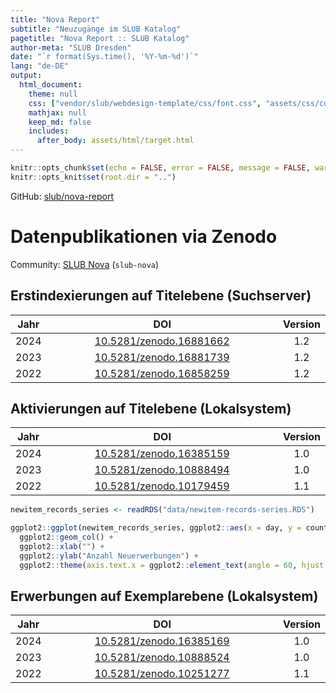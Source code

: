 ```yaml
---
title: "Nova Report"
subtitle: "Neuzugänge im SLUB Katalog"
pagetitle: "Nova Report :: SLUB Katalog"
author-meta: "SLUB Dresden"
date: "`r format(Sys.time(), '%Y-%m-%d')`"
lang: "de-DE"
output:
  html_document:
    theme: null
    css: ["vendor/slub/webdesign-template/css/font.css", "assets/css/custom.css"]
    mathjax: null
    keep_md: false
    includes:
      after_body: assets/html/target.html
---
```


```r
knitr::opts_chunk$set(echo = FALSE, error = FALSE, message = FALSE, warning = FALSE)
knitr::opts_knit$set(root.dir = "..")
```

GitHub: [slub/nova-report](https://github.com/slub/nova-report)

# Datenpublikationen via Zenodo

Community: [SLUB Nova](https://zenodo.org/communities/slub-nova/records) (`slub-nova`)

## Erstindexierungen auf Titelebene (Suchserver)

| Jahr | DOI                                                                | Version |
|:----:|:------------------------------------------------------------------:|:-------:|
| 2024 | [10.5281/zenodo.16881662](https://doi.org/10.5281/zenodo.16881662) | 1.2     |
| 2023 | [10.5281/zenodo.16881739](https://doi.org/10.5281/zenodo.16881739) | 1.2     |
| 2022 | [10.5281/zenodo.16858259](https://doi.org/10.5281/zenodo.16858259) | 1.2     |

## Aktivierungen auf Titelebene (Lokalsystem)

| Jahr | DOI                                                                | Version |
|:----:|:------------------------------------------------------------------:|:-------:|
| 2024 | [10.5281/zenodo.16385159](https://doi.org/10.5281/zenodo.16385159) | 1.0     |
| 2023 | [10.5281/zenodo.10888494](https://doi.org/10.5281/zenodo.10888494) | 1.0     |
| 2022 | [10.5281/zenodo.10179459](https://doi.org/10.5281/zenodo.10179459) | 1.1     |

```r
newitem_records_series <- readRDS("data/newitem-records-series.RDS")
```

```r
ggplot2::ggplot(newitem_records_series, ggplot2::aes(x = day, y = count)) +
  ggplot2::geom_col() +
  ggplot2::xlab("") +
  ggplot2::ylab("Anzahl Neuerwerbungen") +
  ggplot2::theme(axis.text.x = ggplot2::element_text(angle = 60, hjust = 1))
```

## Erwerbungen auf Exemplarebene (Lokalsystem)

| Jahr | DOI                                                                | Version |
|:----:|:------------------------------------------------------------------:|:-------:|
| 2024 | [10.5281/zenodo.16385169](https://doi.org/10.5281/zenodo.16385169) | 1.0     |
| 2023 | [10.5281/zenodo.10888524](https://doi.org/10.5281/zenodo.10888524) | 1.0     |
| 2022 | [10.5281/zenodo.10251277](https://doi.org/10.5281/zenodo.10251277) | 1.1     |
